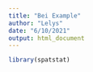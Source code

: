 ```yaml
---
title: "Bei Example"
author: "Lelys"
date: "6/10/2021"
output: html_document
---
```


```r
library(spatstat)
```

